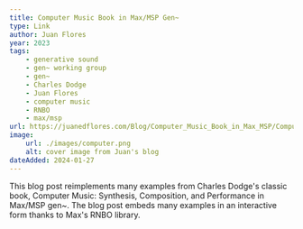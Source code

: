 ```yaml
---
title: Computer Music Book in Max/MSP Gen~
type: Link
author: Juan Flores
year: 2023
tags:
    - generative sound
    - gen~ working group
    - gen~
    - Charles Dodge
    - Juan Flores
    - computer music
    - RNBO
    - max/msp
url: https://juanedflores.com/Blog/Computer_Music_Book_in_Max_MSP/Computer_Music_Book_in_Max_MSP.html
image:
    url: ./images/computer.png
    alt: cover image from Juan's blog
dateAdded: 2024-01-27
---
```


This blog post reimplements many examples from Charles Dodge's classic book, Computer Music: Synthesis, Composition, and Performance in Max/MSP gen~. The blog post embeds many examples in an interactive form thanks to Max's RNBO library.

<LinkButton text="Link" url={frontmatter.url} />
